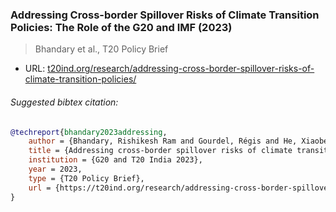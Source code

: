 ### Addressing Cross-border Spillover Risks of Climate Transition Policies: The Role of the G20 and IMF (2023)

> Bhandary et al., T20 Policy Brief

- URL: [t20ind.org/research/addressing-cross-border-spillover-risks-of-climate-transition-policies/](https://t20ind.org/research/addressing-cross-border-spillover-risks-of-climate-transition-policies/)

###### Suggested bibtex citation:

```bibtex
@techreport{bhandary2023addressing,
    author = {Bhandary, Rishikesh Ram and Gourdel, Régis and He, Xiaobei and Merling, Lara and Monasterolo, Irene},
    title = {Addressing cross-border spillover risks of climate transition policies: the role of the {G20} and {IMF}},
    institution = {G20 and T20 India 2023},
    year = 2023,
    type = {T20 Policy Brief},
    url = {https://t20ind.org/research/addressing-cross-border-spillover-risks-of-climate-transition-policies/}
}
```